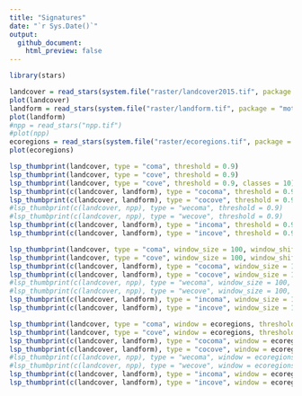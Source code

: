 ```yaml
---
title: "Signatures"
date: "`r Sys.Date()`"
output: 
  github_document:
    html_preview: false
---
```


```r
library(stars)

landcover = read_stars(system.file("raster/landcover2015.tif", package = "motif"))
plot(landcover)
landform = read_stars(system.file("raster/landform.tif", package = "motif"))
plot(landform)
#npp = read_stars("npp.tif")
#plot(npp)
ecoregions = read_stars(system.file("raster/ecoregions.tif", package = "motif"))
plot(ecoregions)

lsp_thumbprint(landcover, type = "coma", threshold = 0.9)
lsp_thumbprint(landcover, type = "cove", threshold = 0.9)
lsp_thumbprint(landcover, type = "cove", threshold = 0.9, classes = 10)
lsp_thumbprint(c(landcover, landform), type = "cocoma", threshold = 0.9)
lsp_thumbprint(c(landcover, landform), type = "cocove", threshold = 0.9)
#lsp_thumbprint(c(landcover, npp), type = "wecoma", threshold = 0.9)
#lsp_thumbprint(c(landcover, npp), type = "wecove", threshold = 0.9)
lsp_thumbprint(c(landcover, landform), type = "incoma", threshold = 0.9)
lsp_thumbprint(c(landcover, landform), type = "incove", threshold = 0.9)

lsp_thumbprint(landcover, type = "coma", window_size = 100, window_shift = 100, threshold = 0.9)
lsp_thumbprint(landcover, type = "cove", window_size = 100, window_shift = 100, threshold = 0.9)
lsp_thumbprint(c(landcover, landform), type = "cocoma", window_size = 100, window_shift = 100, threshold = 0.9)
lsp_thumbprint(c(landcover, landform), type = "cocove", window_size = 100, window_shift = 100, threshold = 0.9)
#lsp_thumbprint(c(landcover, npp), type = "wecoma", window_size = 100, window_shift = 100, threshold = 0.9)
#lsp_thumbprint(c(landcover, npp), type = "wecove", window_size = 100, window_shift = 100, threshold = 0.9)
lsp_thumbprint(c(landcover, landform), type = "incoma", window_size = 100, window_shift = 100, threshold = 0.9)
lsp_thumbprint(c(landcover, landform), type = "incove", window_size = 100, window_shift = 100, threshold = 0.9)

lsp_thumbprint(landcover, type = "coma", window = ecoregions, threshold = 0.9)
lsp_thumbprint(landcover, type = "cove", window = ecoregions, threshold = 0.9)
lsp_thumbprint(c(landcover, landform), type = "cocoma", window = ecoregions, threshold = 0.9)
lsp_thumbprint(c(landcover, landform), type = "cocove", window = ecoregions, threshold = 0.9)
#lsp_thumbprint(c(landcover, npp), type = "wecoma", window = ecoregions, threshold = 0.9)
#lsp_thumbprint(c(landcover, npp), type = "wecove", window = ecoregions, threshold = 0.9)
lsp_thumbprint(c(landcover, landform), type = "incoma", window = ecoregions, threshold = 0.9)
lsp_thumbprint(c(landcover, landform), type = "incove", window = ecoregions, threshold = 0.9)
```

